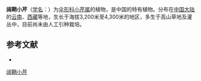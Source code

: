 {{NoteTA|G1=LS}}
{{Speciesbox
| name = 阔鞘小芹
| status = 
| status_system = 
| image = 
| genus = Sinocarum
| species = vaginatum
| authority = Wolff in Fedde
}}

'''阔鞘小芹'''（[[学名|学名]]：{{lang|la|''Sinocarum vaginatum''}}）为[[伞形科|伞形科]][[小芹属|小芹属]]的植物，是中国的特有植物。分布在[[中国大陆|中国大陆]]的[[云南|云南]]、[[西藏|西藏]]等地，生长于海拔3,200米至4,300米的地区，多生于高山草地及灌丛中，目前尚未由人工引种栽培。

== 参考文献 ==
<div class="references-small">
* {{cite web| url =http://www.bioinfo.cn/db05/KmzwSpecies.php?action=view&id=23004| title =阔鞘小芹| work =《中国高等植物数据库全库》| publisher =中国科学院微生物研究所| author =昆明植物研究所| accessdate =2009-02-25| deadurl =yes| archiveurl =https://web.archive.org/web/20160305053417/http://www.bioinfo.cn/db05/KmzwSpecies.php?action=view&id=23004| archivedate =2016-03-05}}
</div>
{{Taxonbar|from=Q15231935}}

[[Category:小芹属|阔鞘小芹]]


{{Apiales-stub}}
